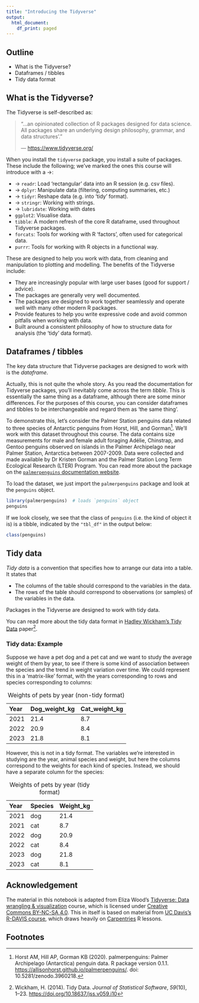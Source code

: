 ```yaml
---
title: "Introducing the Tidyverse"
output:
  html_document:
    df_print: paged
---
```


## Outline

-   What is the Tidyverse?
-   Dataframes / tibbles
-   Tidy data format


## What is the Tidyverse?

The Tidyverse is self-described as:

> "...an opinionated collection of R packages designed for data science. All
> packages share an underlying design philosophy, grammar, and data
> structures'."
>
> — <https://www.tidyverse.org/>

When you install the `tidyverse` package, you install a suite of packages. These
include the following; we've marked the ones this course will introduce with a
\->:

-   \-> `readr`: Load 'rectangular' data into an R session (e.g. csv files).
-   \-> `dplyr`: Manipulate data (filtering, computing summaries, etc.)
-   \-> `tidyr`: Reshape data (e.g. into 'tidy' format).
-   \-> `stringr`: Working with strings.
-   \-> `lubridate`: Working with dates
-   `ggplot2`: Visualise data.
-   `tibble`: A modern refresh of the core R dataframe, used throughout
    Tidyverse packages.
-   `forcats`: Tools for working with R 'factors', often used for categorical
    data.
-   `purrr`: Tools for working with R objects in a functional way.

These are designed to help you work with data, from cleaning and manipulation to
plotting and modelling. The benefits of the Tidyverse include:

-   They are increasingly popular with large user bases (good for support /
    advice).
-   The packages are generally very well documented.
-   The packages are designed to work together seamlessly and operate well with
    many other modern R packages.
-   Provide features to help you write expressive code and avoid common pitfalls
    when working with data.
-   Built around a consistent philosophy of how to structure data for analysis
    (the 'tidy' data format).


## Dataframes / tibbles

The key data structure that Tidyverse packages are designed to work with is the
*dataframe*.

Actually, this is not quite the whole story. As you read the documentation for
Tidyverse packages, you'll inevitably come across the term *tibble*. This is
essentially the same thing as a dataframe, although there are some minor
differences. For the purposes of this course, you can consider dataframes and
tibbles to be interchangeable and regard them as 'the same thing'.

To demonstrate this, let's consider the Palmer Station penguins data related to
three species of Antarctic penguins from Horst, Hill, and Gorman[^1]. We'll
work with this dataset throughout this course. The data contains size
measurements for male and female adult foraging Adélie, Chinstrap, and Gentoo
penguins observed on islands in the Palmer Archipelago near Palmer Station,
Antarctica between 2007-2009. Data were collected and made available by
Dr Kristen Gorman and the Palmer Station Long Term Ecological Research (LTER)
Program. You can read more about the package on the
[`palmerpenguins` documentation website](https://allisonhorst.github.io/palmerpenguins/index.html). 

To load the dataset, we just import the `palmerpenguins` package and look at
the `penguins` object.

```r
library(palmerpenguins)  # loads `penguins` object
penguins
```

If we look closely, we see that the class of `penguins` (i.e. the kind of object
it is) is a tibble, indicated by the `"tbl_df"` in the output below:

```r
class(penguins)
```


## Tidy data

*Tidy data* is a convention that specifies how to arrange our data into a table.
It states that

-   The columns of the table should correspond to the variables in the data.
-   The rows of the table should correspond to observations (or samples) of the
    variables in the data.

Packages in the Tidyverse are designed to work with tidy data.

You can read more about the tidy data format in [Hadley Wickham's Tidy
Data](https://doi.org/10.18637/jss.v059.i10) paper[^2].


### Tidy data: Example

Suppose we have a pet dog and a pet cat and we want to study the average weight
of them by year, to see if there is some kind of association between the
species and the trend in weight variation over time. We could represent this in
a 'matrix-like' format, with the years corresponding to rows and species
corresponding to columns:

| Year | Dog_weight_kg | Cat_weight_kg |
|:-----|:--------------|:--------------|
| 2021 | 21.4          | 8.7           |
| 2022 | 20.9          | 8.4           |
| 2023 | 21.8          | 8.1           |

: Weights of pets by year (non-tidy format)

However, this is not in a tidy format. The variables we're interested in
studying are the year, animal species and weight, but here the columns
correspond to the weights for each kind of species. Instead, we should have a
separate column for the species:

| Year | Species | Weight_kg |
|:-----|:--------|:----------|
| 2021 | dog     | 21.4      |
| 2021 | cat     | 8.7       |
| 2022 | dog     | 20.9      |
| 2022 | cat     | 8.4       |
| 2023 | dog     | 21.8      |
| 2023 | cat     | 8.1       |

: Weights of pets by year (tidy format)


## Acknowledgement

The material in this notebook is adapted from Eliza Wood's [Tidyverse: Data
wrangling & visualization](https://liza-wood.github.io/tidyverse_intro/) course,
which is licensed under [Creative Commons BY-NC-SA
4.0](https://creativecommons.org/licenses/by-nc-sa/4.0/). This in itself is
based on material from [UC Davis's R-DAVIS
course](https://gge-ucd.github.io/R-DAVIS/index.html), which draws heavily on
[Carpentries](https://datacarpentry.org/R-ecology-lesson/) R lessons.


## Footnotes

[^1]: Horst AM, Hill AP, Gorman KB (2020). palmerpenguins: Palmer Archipelago
      (Antarctica) penguin data. R package version 0.1.1.
      <https://allisonhorst.github.io/palmerpenguins/>. doi: 10.5281/zenodo.3960218.

[^2]: Wickham, H. (2014). Tidy Data. *Journal of Statistical Software*,
    *59*(10), 1–23. <https://doi.org/10.18637/jss.v059.i10>
